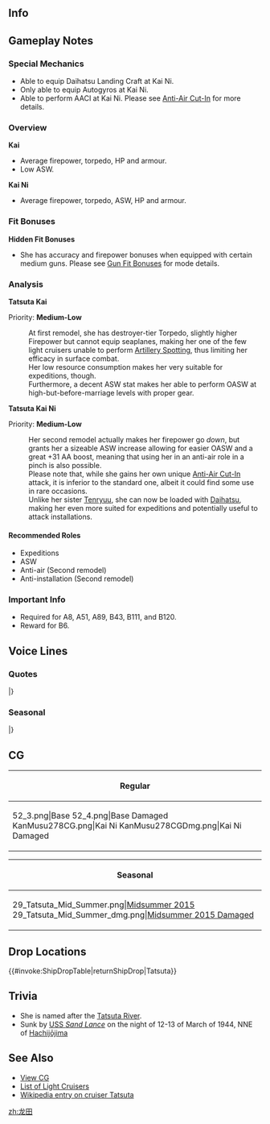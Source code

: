 ==Info==
{{KanmusuInfo|ID=029}}
{{KanmusuInfo|ID=029a}}
{{KanmusuInfo|ID=278}}

==Gameplay Notes==
===Special Mechanics===
* Able to equip Daihatsu Landing Craft at Kai Ni.
* Only able to equip Autogyros at Kai Ni.
* Able to perform AACI at Kai Ni. Please see [[Anti-Air Cut-In]] for more details.

===Overview===
'''Kai'''
* Average firepower, torpedo, HP and armour.
* Low ASW.

'''Kai Ni'''
* Average firepower, torpedo, ASW, HP and armour.

===Fit Bonuses===
{{:{{BASEPAGENAME}}/Equipment Bonuses}}
{{clear}}
'''Hidden Fit Bonuses'''
* She has accuracy and firepower bonuses when equipped with certain medium guns. Please see [[Gun Fit Bonuses]] for mode details.

===Analysis===
'''Tatsuta Kai'''

Priority: '''Medium-Low'''

:At first remodel, she has destroyer-tier Torpedo, slightly higher Firepower but cannot equip seaplanes, making her one of the few light cruisers unable to perform [[Artillery Spotting]], thus limiting her efficacy in surface combat.
:Her low resource consumption makes her very suitable for expeditions, though.
:Furthermore, a decent ASW stat makes her able to perform OASW at high-but-before-marriage levels with proper gear.


'''Tatsuta Kai Ni''' 

Priority: '''Medium-Low'''
:Her second remodel actually makes her firepower go ''down'', but grants her a sizeable ASW increase allowing for easier OASW and a great +31 AA boost, meaning that using her in an anti-air role in a pinch is also possible.
:Please note that, while she gains her own unique [[Anti-Air Cut-In]] attack, it is inferior to the standard one, albeit it could find some use in rare occasions.
:Unlike her sister [[Tenryuu]], she can now be loaded with [[Daihatsu]], making her even more suited for expeditions and potentially useful to attack installations.

====Recommended Roles====
* Expeditions
* ASW
* Anti-air (Second remodel)
* Anti-installation (Second remodel)

===Important Info===
* Required for A8, A51, A89, B43, B111, and B120.
* Reward for B6.

==Voice Lines==
===Quotes===
{{ShipquoteHeader}}
{{ShipquoteKai
|scenario = Introduction
|origin = 初めまして、龍田だよ。天龍ちゃんがご迷惑かけてないかなあ～。
|translation = Nice to meet you, I'm Tatsuta. I hope Tenryuu-chan hasn't been bothering you~
|audio = Tatsuta-Introduction.ogg
}}
{{ShipquoteKai
|scenario = Library
|origin = 軽巡洋艦、天龍型2番艦の龍田よ。
生まれは佐世保なの。天龍ちゃんがみんなに迷惑かけてない？
心配よね～。え？私？私は潜水艦が、ちょっと鬼門だわ～。
|translation = I'm the light cruiser and 2nd ship of the Tenryuu-class, Tatsuta.
I was born in Sasebo. Tenryuu-chan hasn't been bothering anyone right?
I'm worried about her~ Eh, Me? Submarines are a bit of a weak point of mine~<ref>She collided and sank Ro-25 and then was sank in turn by torpedoes from the [https://en.wikipedia.org/wiki/USS_Sand_Lance_(SS-381) USS Sand Lance].</ref>
|audio = Tatsuta-Library.ogg
}}
{{ShipquoteKai
|scenario = Secretary 1
|origin = あはっ♪何か気になる事でも～？
|translation = Aha~♪ Is there something on your mind~?
|audio = Tatsuta-Secretary_2.ogg
}}
{{ShipquoteKai
|scenario = Secretary 1
|kai2 = yes
|origin = 提督、私は別に寒くありませんから、天龍ちゃんをきずかったあげてね？んふふ。
|translation = Admiral, I'm not really that cold, but please take care of Tenryuu-chan. Mmfufu.
|audio = Tatsuta-Secretary_2.ogg
}}
{{ShipquoteKai
|scenario = Secretary 2
|origin = やぁんっ♪私の後ろから急に話しかけると危ないですよ～？
|translation = My~♪ It's dangerous to suddenly start speaking to me from behind you know~?
|audio = Tatsuta-Secretary_1.ogg
}}
{{ShipquoteKai
|scenario = Secretary 3
|origin = おさわりは禁止されています～。その手、落ちても知らないですよ？
|translation = You're not allowed to touch me~ I won't be held responsible if you lose that hand you know?
|audio = Tatsuta-Secretary_3.ogg
}}
{{ShipquoteKai
|scenario = Secretary Idle
|kai = yes
|origin = 少し退屈よ～。まあ、好きにさせてもらうからいいけれど～
|translation = I'm a bit bored~ Well, that's fine since I'll do as I please~
|audio = TatsutaKai-Idle.ogg
}}
{{ShipquoteKai
|scenario = Secretary (Married)
|kai = yes
|origin = 天龍ちゃんにもやさしくしてあげてね～
|translation = Please be kind to Tenryuu-chan too~
|audio = TatsutaKai-Secretary Married.ogg
}}
{{ShipquoteKai
|scenario = Wedding
|origin = 提督のご好意はとても嬉しいです。でも～、提督と仲良くなっちゃうと、天龍ちゃんが一人になっちゃうから～…。ごめんね～？
|translation = I'm really happy for this courtesy​, Admiral. But, if I get along with you then Tenryuu will be all alone... Sorry alright~?
|audio = Tatsuta-Wedding.ogg
}}
{{ShipquoteKai
|scenario = Player's Score
|origin = お手紙ですよ～。良い報せばかりだといいのですけどね～。
|translation = It's a letter~ It'd be nice if it was only good news.
|audio = Tatsuta-Looking_At_Scores.ogg
}}
{{ShipquoteKai
|scenario = Joining the Fleet
|origin = 出撃します。死にたい船はどこかしら。
|translation = I'm sortieing. Where are the ships with a death wish?
|audio = Tatsuta-Joining_A_Fleet.ogg
}}
{{ShipquoteKai
|scenario = Equipment 1
|origin = あら～。私ま～た強くなっちゃったみたい。<ref>Shared with Supply before Kai.</ref>
|translation = Oh~ Looks like I've gotten stronger.
|audio = Tatsuta-Equipment_1.ogg
}}
{{ShipquoteKai
|scenario = Equipment 1
|kai2 = yes
|origin = 悪くは。。。ないわね、んふふふ。
|translation = This isn't...bad at all. Mmfufufu.
|audio = Tatsuta-Equipment_1.ogg
}}
{{ShipquoteKai
|scenario = Equipment 2
|origin = ありがと。天龍ちゃんには内緒にしてね？あの子すぐに拗ねちゃうから。
|translation = Thank you. Keep this a secret from Tenryuu alright? Otherwise she'll sulk.
|audio = Tatsuta-Equipment_2.ogg
}}
{{ShipquoteKai
|scenario = Equipment 3
|kai2 = yes
|origin = いいんじゃない？んふふ。
|translation = You sure about this?  Mmfufu.
|audio = Tatsuta-Equipment_3.ogg
}}
{{ShipquoteKai
|scenario = Equipment 3
|origin = やった♪<ref>Shared with Secretary Married before Kai.</ref>
|translation = Alright~♪
|audio = Tatsuta-Equipment_3.ogg
}}
{{ShipquoteKai
|scenario = Supply
|kai = yes
|origin = あら～補給？んふふふふ…
|translation = Oh, resupplies? Mfufufufu~
|audio = TatsutaKai-Supply.ogg
}}
{{ShipquoteKai
|scenario = Docking (Minor Damage)
|origin = こうしてゴロゴロしていたいな～。
|translation = I want to laze about for a while~
|audio = Tatsuta-Docking_Minor.ogg
}}
{{ShipquoteKai
|scenario = Docking (Major Damage)
|origin = あ～あ。なんかボロボロ～。暫くドックで寝てるね～？お布団が幸せ～。
|translation = Ah~, I'm a bit battered~ I'll be sleeping in the docks for a while alright? Futons are happiness~
|audio = Tatsuta-Docking_Major.ogg
}}
{{ShipquoteKai
|scenario = Construction
|origin =新人ちゃんが来たみたいよ～？
|translation = Looks like some newcomers have arrived you know?
|audio = Tatsuta-Construction.ogg
}}
{{ShipquoteKai
|scenario = Returning from Sortie
|origin = 艦隊が戻ったの？作戦終了みたいよ～？
|translation = The fleet has returned? Looks like the operation has ended?
|audio = Tatsuta-Returning_From_Sortie.ogg
}}
{{ShipquoteKai
|scenario = Starting a Sortie
|origin = 敵はどこ？私の魚雷、うずうずしてる。
|translation = Where are the enemies? My torpedoes are itching.
|audio = Tatsuta-Starting_A_Sortie.ogg
}}
{{ShipquoteKai
|scenario = Starting a Battle
|origin =あはははっ♪砲雷撃戦、始めるね。
|translation = Ahahahaha~♪ Let's start combat.
|audio = Tatsuta-Battle_Start.ogg
}}
{{ShipquoteKai
|scenario = Starting a Battle
|kai2 = yes
|origin =私を本気に為せるとは、悪い子ね、死にたいの？んふふふ。
|translation = You're going to make me get serious?  What a bad kid you are, do you want to die?  Mmmfufufu.
|audio = Tatsuta-Battle_Start.ogg
}}
{{ShipquoteKai
|scenario = Attack
|origin = あら～、もう声も出ませんか？
|translation = Oh, you can't say anything anymore?
|audio = Tatsuta-Attack.ogg
}}
{{ShipquoteKai
|scenario = Attack
|kai2 = yes
|origin = 任せて。
|translation = Leave it to me.
|audio = Tatsuta Kai Ni-Attack.ogg
}}
{{ShipquoteKai
|scenario = Night Battle Attack
|origin = 天龍ちゃんよりは上手でしょ？
|translation = Wasn't that better than Tenryuu-chan?
|audio = Tatsuta-Night_Attack.ogg
}}
{{ShipquoteKai
|scenario = Night Battle
|origin = 追撃するね～♪絶対逃がさないから～。
|translation = We're charging in~♪ Don't let them get away~
|audio = Tatsuta-Night_Battle.ogg
}}
{{ShipquoteKai
|scenario = MVP
|origin = え？私？私なんてまだまだだよ～。ほら、天龍ちゃんがなんかすごーい顔で睨んでるし。ふふふっ♪
|translation = Eh? Me? I'm still not good enough~ Look, Tenryuu-chan is glaring at us with an amazing face. Fufufu~♪
|audio = Tatsuta-MVP.ogg
}}
{{ShipquoteKai
|scenario = Minor Damage 1
|origin = な～に～？痛いじゃない。
|translation = What~? That hurts.
|audio = Tatsuta-Minor_Damage_1.ogg
}}
{{ShipquoteKai
|scenario = Minor Damage 2
|origin = やだ～お洋服が～。許さないから。
|translation = Oh no, my clothes are~ I won't forgive you for this.
|audio = Tatsuta-Minor_Damage_2.ogg
}}
{{ShipquoteKai
|scenario = Major Damage
|origin = まさかコレで勝ったつもりでいるの～？服を切らせて骨を断つ…うふふふふふっ♪
|translation = You can't possibly think you've won with this~? Even if my clothes are torn, I'll break your bones... Ufufufu~♪<ref>The proper phrase is '肉を切らせて、骨は断つから' which translates to 'even if you tear my flesh off, I'll break your bones'. It means that you're willing to sacrifice everything to defeat the enemy.</ref>
|audio = Tatsuta-Major_Damage.ogg
}}
{{ShipquoteKai
|scenario = Sunk
|origin = 派手にやられちゃったな～。あ、天龍ちゃんの戦う姿が見える…よかったぁ…
|translation = I got damaged in such a flashy way~ Ah, I can still see Tenryuu-chan fighting... Thank goodness...
|audio = Tatsuta-Sunk.ogg
}}
|} <references/>

{{clear}}

===Seasonal===
{{SeasonalHeaderOld}}
{{SeasonalQuote
|scenario = [[Seasonal/Rainy_Season_2015|Rainy Season 2015]]
|origin = もう、いつまで降り続けるのかしら。湿度が高いと、傷が痛むのよね…うふ。
|translation = Jeez, I wonder how long the rain will last. My wounds will ache if it gets too humid… Ufu.
|audio = Tatsuta_Rainy_Secretary_1.ogg
|notes =
}}
{{SeasonalQuote
|scenario = [[Seasonal/Early_Summer_Season_Update|Early Summer 2015]]
|origin = 今年も暑くなるわねぇ～。執務室にクーラーですって？何をふざけているのかしら？その服を……涼しくしてあげましょうね。
|translation = It’s going to be hot again this year. A cooler in the office? What are you messing with? Shall I… make your clothes cooler.
|audio = Tatsuta_Early_Summer_HQ.ogg
|notes =
}}
{{SeasonalQuote
|scenario = [[Seasonal/End_of_Year_2015|End of Year 2015]]
|origin = 年の暮れ、提督はどう過ごすの？誰かさんと除夜の鐘？それとも私と？
|translation = What are you doing for the year’s end, Admiral? Are you going to ring the New Year’s bell with someone? Or with me? <ref>Joya no kane, or New Years Eve bell, is a temple bell that's rung 108 times on New Years Eve.</ref>
|audio = Tatsuta_Year_End_2015_Sec1.ogg
|notes = 
}}
{{SeasonalQuote
|scenario = [[Seasonal/New_Year_2016|New Year 2016]]
|origin = 提督、新年ね。年が明けてしまったのね。あけましておめでとう。今年も天龍ちゃん共々、よろしくおねがいしますね。
|translation = It’s the new year, Admiral. Another year has gone by. Happy New Year. Please take care of Tenryuu and I this year too.
|audio = Tatsuta_New_Years_Day_2016.ogg
|notes = 
}}
{{SeasonalQuote
|scenario = [[Seasonal/Setsubun_2016|Setsubun 2016]]
|origin = みんな～、「鬼は～外、福は～内」って言って、お豆を投げるのよ。足りなくなった人は言ってね？しっかり鬼に投げるのよ？うふふ♪
|translation = Remember to say “Demon begone, fortune welcome” when throwing beans, everyone. A proper person says that you know? Throw them at the Oni properly alright? Ufufu♪
|audio = Tatsuta_Setsubun_2016_Sec1.ogg
|notes = 
}}
{{SeasonalQuote
|scenario = [[Seasonal/Valentine%27s_Day_2016|Valentine’s Day 2016]]
|origin = 何を物欲しげな眼で見ているの、欲しがり屋さん？しっかり味わうといいわぁ。
|translation = Why are you giving me that greedy look, Mr Greedy? You better savour each one.<ref>”欲しがり屋さん” carries the meaning “slave to desire”.</ref>
|audio = Tatsuta_Valentine_Sec1.ogg
|notes = 
}}
{{SeasonalQuote
|scenario = [[Seasonal/White_Day_2016|White Day 2016]]
|origin = あら～、私に？ いいのかしら？ ありがたく頂戴するわね。…もちろん、私にだけよねぇ？
|translation = Oh, is this for me? Is this alright? I gladly accept. …Of course, only I got one right?
|audio = Tatsuda_White_Day_2016.ogg
|notes = 
}}
{{SeasonalQuote
|scenario = [[Seasonal/Third_Anniversary|3rd Anniversary]]
|origin = 三周年おめでとうございます。もちろん、おめでたくてもさわれは禁止するています。あら、聞こえてないよ？死にたい？
|translation = Congratulations on the 3rd Anniversary. Touching is still forbidden even for congratulations. Oh, didn’t you hear me? You got a death wish?
|audio = Tatsuta_3rd_Anniversary_Sec1.mp3
|notes = 
}}
{{SeasonalQuote
|scenario = [[Seasonal/Autumn_2016|Autumn 2016]]
|origin = 食欲の秋、読書の秋。天龍ちゃんは、芸術の秋なのねぇ。見せて？うふふ、あははぁ、あはははははぁ！
|translation = Autumn for appetites, autumn for reading. It’s autumn for art for you, Tenryuu. Can I see? Ufufu, ahaha, ahahahahaha!
|audio = Tatsuta_Autumn_2016_Sec1.mp3
|notes = 
}}
{{SeasonalQuote
|scenario = [[Seasonal/Fourth_Anniversary|4th Anniversary]]
|origin = 四周年、おめでとうございます。もちろん、おめでたくても、おさわりは禁止されています。あら、また聞こえてないのかしら？死にたい？
|translation = Congratulations on the 4th Anniversary. But remember that just because you’re celebrating, touching is still forbidden. Oh, didn’t you hear what I just said? Do you have a death wish? 
|audio = Tatsuta_4th_Anniversary_Sec1_2017.mp3
|notes = 
}}
{{SeasonalQuote
|scenario = [[Seasonal/Fifth_Anniversary|5th Anniversary]]
|origin = あら、今日は特別な日ね。おめでたいはね。それじゃ、天龍ちゃんの一緒に特別なことしなきゃね。何がいいかしら。
|translation = Oh my, today is a special day. What a happy occasion. Well now, I should spend some special time with Tenryuu-chan. I wonder what I should do. 
|audio = Tatsuta_5th_Anniversary_Sec1.mp3
|notes = 
}}
|} <references/>

==CG==
{| class="mw-collapsible mw-collapsed wikitable" style="width: 100%;"
!Regular
|-
|<gallery>
52_3.png|Base
52_4.png|Base Damaged
KanMusu278CG.png|Kai Ni
KanMusu278CGDmg.png|Kai Ni Damaged
</gallery>
|}

{| class="mw-collapsible mw-collapsed wikitable" style="width: 100%;"
!Seasonal
|-
|<gallery>
29_Tatsuta_Mid_Summer.png|[[Seasonal/Mid_Summer_Season_Update|Midsummer 2015]]
29_Tatsuta_Mid_Summer_dmg.png|[[Seasonal/Mid_Summer_Season_Update|Midsummer 2015 Damaged]]
</gallery>
|}

==Drop Locations==
{{#invoke:ShipDropTable|returnShipDrop|Tatsuta}}

==Trivia==
*She is named after the [https://ja.wikipedia.org/wiki/%E7%AB%9C%E7%94%B0%E5%B7%9D Tatsuta River].
*Sunk by [http://en.wikipedia.org/wiki/USS_Sand_Lance_(SS-381) USS ''Sand Lance''] on the night of 12-13 of March of 1944, NNE of [http://en.wikipedia.org/wiki/Hachij%C5%8Djima Hachijōjima]

==See Also==
*[[{{PAGENAME}}/Gallery|View {{PAGENAME}} CG]]
*[[EliteCL|List of Light Cruisers]]
*[[wikipedia:Japanese_cruiser_Tatsuta_(1918)|Wikipedia entry on cruiser Tatsuta]]
{{shiplist}}
[[zh:龙田]]